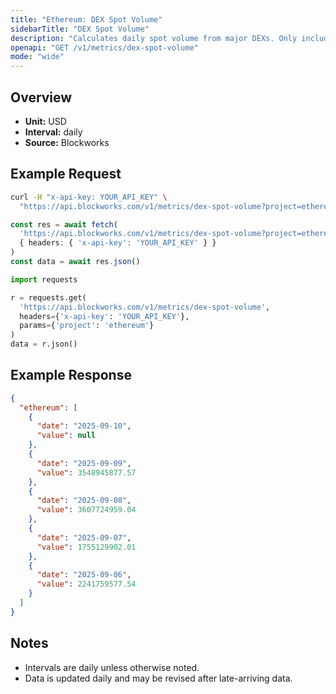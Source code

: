 ```yaml
---
title: "Ethereum: DEX Spot Volume"
sidebarTitle: "DEX Spot Volume"
description: "Calculates daily spot volume from major DEXs. Only includes volumes from fee-paying liquidity pools."
openapi: "GET /v1/metrics/dex-spot-volume"
mode: "wide"
---
```


## Overview

- **Unit:** USD
- **Interval:** daily
- **Source:** Blockworks

## Example Request

<CodeGroup>

```bash cURL
curl -H "x-api-key: YOUR_API_KEY" \
  "https://api.blockworks.com/v1/metrics/dex-spot-volume?project=ethereum"
```

```typescript TypeScript
const res = await fetch(
  'https://api.blockworks.com/v1/metrics/dex-spot-volume?project=ethereum',
  { headers: { 'x-api-key': 'YOUR_API_KEY' } }
)
const data = await res.json()
```

```python Python
import requests

r = requests.get(
  'https://api.blockworks.com/v1/metrics/dex-spot-volume',
  headers={'x-api-key': 'YOUR_API_KEY'},
  params={'project': 'ethereum'}
)
data = r.json()
```

</CodeGroup>

## Example Response

```json
{
  "ethereum": [
    {
      "date": "2025-09-10",
      "value": null
    },
    {
      "date": "2025-09-09",
      "value": 3548945877.57
    },
    {
      "date": "2025-09-08",
      "value": 3607724959.04
    },
    {
      "date": "2025-09-07",
      "value": 1755129902.01
    },
    {
      "date": "2025-09-06",
      "value": 2241759577.54
    }
  ]
}
```

## Notes
- Intervals are daily unless otherwise noted.
- Data is updated daily and may be revised after late-arriving data.